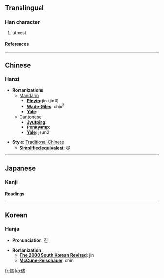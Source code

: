 {{see|尽}}

==Translingual==
===Han character===
{{Han char|rad=人|as=14|sn=16|four=2521<sub>7</sub>|canj=人中一廿 (OLMT)}}
# utmost
====References====
{{Han ref|kx=0120.060|dkj=01234|dj=0253.210|hdz=10232.060|uh=5118|ud=20760|bh=BEA8|bd=48808}}
----

==Chinese==
===Hanzi===


* '''Romanizations'''
** [[Mandarin]]
*** '''[[Pinyin]]''': jǐn (jin3)
*** '''[[Wade-Giles]]''': chin<sup>3</sup>
*** '''[[Yale]]''': 
**[[Cantonese]]
***'''[[Jyutping]]''':
***'''[[Penkyamp]]''': 
***'''[[Yale]]''': jeun2

* '''Style''': [[Traditional Chinese]] 
** '''[[Simplified Chinese|Simplified]] equivalent''': [[尽]]


----
==Japanese==
===Kanji===
{{ja-kanji|grade=|rs=人14}}
====Readings====
{{ja-readings|on=[[じん]] (jin)|kun=[[ことごとく]] (kotogotoku), [[まま]] (mama)}}


----
==Korean==
===Hanja===

* '''Pronunciation''': 진

* '''Romanization'''
** '''[[The 2000 South Korean Revised Romanization|The 2000 South Korean Revised]]''': jin
** '''[[McCune-Reischauer]]''': chin


[[fr:儘]]
[[ko:儘]]